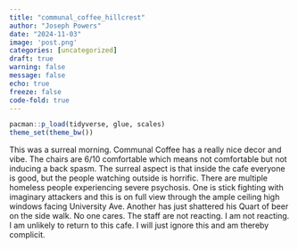 ```yaml
---
title: "communal_coffee_hillcrest"
author: "Joseph Powers"
date: "2024-11-03"
image: 'post.png'
categories: [uncategorized]
draft: true
warning: false
message: false
echo: true
freeze: false
code-fold: true
---
```


```r
pacman::p_load(tidyverse, glue, scales)
theme_set(theme_bw())
```

This was a surreal morning. Communal Coffee has a really nice decor and vibe. The chairs are 6/10 comfortable which means not comfortable but not inducing a back spasm. The surreal aspect is that inside the cafe everyone is good, but the people watching outside is horrific. There are multiple homeless people experiencing severe psychosis. One is stick fighting with imaginary attackers and this is on full view through the ample ceiling high windows facing University Ave. Another has just shattered his Quart of beer on the side walk. No one cares. The staff are not reacting. I am not reacting. I am unlikely to return to this cafe. I will just ignore this and am thereby complicit. 